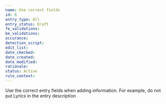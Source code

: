 ```yaml
---
name: Use correct fields
id: 6
entry_type: All
entry_status: Draft
fe_validations:
be_validations:
occurance:
detection_script:
edit_list:
date_checked:
date_created:
date_modified:
rationale:
status: Active
rule_context:
---
```

Use the correct entry fields when adding information. For example, do not put Lyrics in the entry description